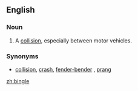 ==English==

===Noun===
{{en-noun}}

# {{AU|informal}} A [[collision]], especially between motor vehicles.

===Synonyms===
* [[collision]], [[crash]], [[fender-bender]] {{a|US}}, [[prang]] {{a|UK}}

[[zh:bingle]]